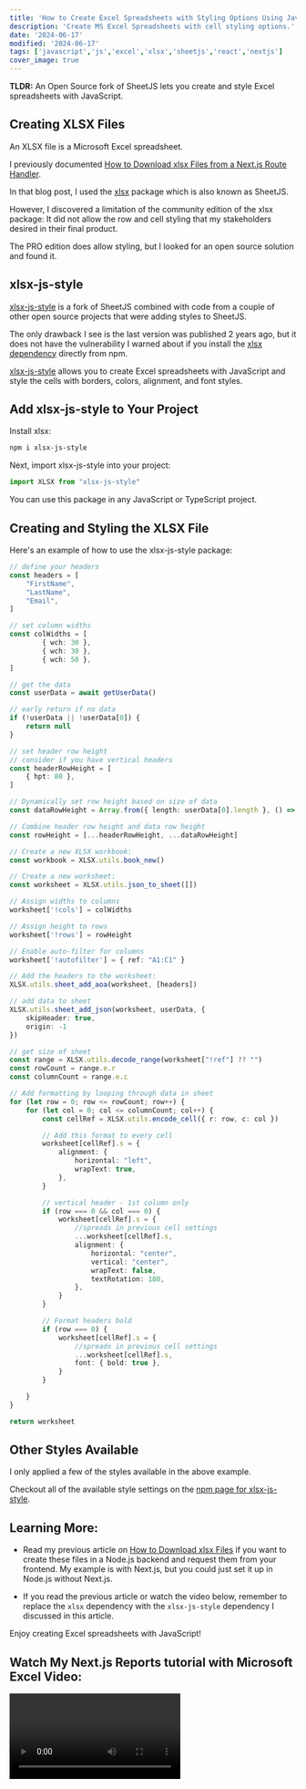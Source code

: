 ```yaml
---
title: 'How to Create Excel Spreadsheets with Styling Options Using JavaScript'
description: 'Create MS Excel Spreadsheets with cell styling options.'
date: '2024-06-17'
modified: '2024-06-17'
tags: ['javascript','js','excel','xlsx','sheetjs','react','nextjs']
cover_image: true
---
```


**TLDR:** An Open Source fork of SheetJS lets you create and style Excel spreadsheets with JavaScript.

## Creating XLSX Files

An XLSX file is a Microsoft Excel spreadsheet. 

I previously documented [How to Download xlsx Files from a Next.js Route Handler](https://www.davegray.codes/posts/how-to-download-xlsx-files-from-a-nextjs-route-handler).  

In that blog post, I used the [xlsx](https://docs.sheetjs.com/docs/getting-started/installation/frameworks) package which is also known as SheetJS. 

However, I discovered a limitation of the community edition of the xlsx package: It did not allow the row and cell styling that my stakeholders desired in their final product. 

The PRO edition does allow styling, but I looked for an open source solution and found it.

## xlsx-js-style

[xlsx-js-style](https://www.npmjs.com/package/xlsx-js-style) is a fork of SheetJS combined with code from a couple of other open source projects that were adding styles to SheetJS. 

The only drawback I see is the last version was published 2 years ago, but it does not have the vulnerability I warned about if you install the [xlsx dependency](https://www.davegray.codes/posts/how-to-download-xlsx-files-from-a-nextjs-route-handler#xlsx-dependency) directly from npm.

[xlsx-js-style](https://www.npmjs.com/package/xlsx-js-style) allows you to create Excel spreadsheets with JavaScript and style the cells with borders, colors, alignment, and font styles. 

## Add xlsx-js-style to Your Project

Install xlsx:

```bash
npm i xlsx-js-style
```

Next, import xlsx-js-style into your project:

```ts 
import XLSX from "xlsx-js-style"
```
You can use this package in any JavaScript or TypeScript project.

## Creating and Styling the XLSX File 

Here's an example of how to use the xlsx-js-style package:
 
```ts 
// define your headers 
const headers = [
    "FirstName",
    "LastName",
    "Email",
]

// set column widths
const colWidths = [
        { wch: 30 },
        { wch: 30 },
        { wch: 50 },
]

// get the data 
const userData = await getUserData()

// early return if no data
if (!userData || !userData[0]) {
    return null
}

// set header row height 
// consider if you have vertical headers
const headerRowHeight = [
    { hpt: 80 },
]

// Dynamically set row height based on size of data
const dataRowHeight = Array.from({ length: userData[0].length }, () => ({ hpt: 30 }))

// Combine header row height and data row height
const rowHeight = [...headerRowHeight, ...dataRowHeight]

// Create a new XLSX workbook:
const workbook = XLSX.utils.book_new()

// Create a new worksheet: 
const worksheet = XLSX.utils.json_to_sheet([])

// Assign widths to columns
worksheet['!cols'] = colWidths

// Assign height to rows
worksheet['!rows'] = rowHeight

// Enable auto-filter for columns
worksheet['!autofilter'] = { ref: "A1:C1" }

// Add the headers to the worksheet: 
XLSX.utils.sheet_add_aoa(worksheet, [headers])

// add data to sheet 
XLSX.utils.sheet_add_json(worksheet, userData, {
    skipHeader: true,
    origin: -1
})

// get size of sheet 
const range = XLSX.utils.decode_range(worksheet["!ref"] ?? "")
const rowCount = range.e.r
const columnCount = range.e.c

// Add formatting by looping through data in sheet 
for (let row = 0; row <= rowCount; row++) {
    for (let col = 0; col <= columnCount; col++) {
        const cellRef = XLSX.utils.encode_cell({ r: row, c: col })

        // Add this format to every cell
        worksheet[cellRef].s = {
            alignment: {
                horizontal: "left",
                wrapText: true,
            },
        }

        // vertical header - 1st column only
        if (row === 0 && col === 0) {
            worksheet[cellRef].s = {
                //spreads in previous cell settings
                ...worksheet[cellRef].s,
                alignment: {
                    horizontal: "center",
                    vertical: "center",
                    wrapText: false,
                    textRotation: 180,
                },
            }
        }

        // Format headers bold
        if (row === 0) {
            worksheet[cellRef].s = {
                //spreads in previous cell settings
                ...worksheet[cellRef].s, 
                font: { bold: true },
            }
        }

    }
}

return worksheet
```

## Other Styles Available

I only applied a few of the styles available in the above example. 

Checkout all of the available style settings on the [npm page for xlsx-js-style](https://www.npmjs.com/package/xlsx-js-style).

## Learning More:

- Read my previous article on [How to Download xlsx Files](https://www.davegray.codes/posts/how-to-download-xlsx-files-from-a-nextjs-route-handler) if you want to create these files in a Node.js backend and request them from your frontend. My example is with Next.js, but you could just set it up in Node.js without Next.js. 

- If you read the previous article or watch the video below, remember to replace the `xlsx` dependency with the `xlsx-js-style` dependency I discussed in this article. 

Enjoy creating Excel spreadsheets with JavaScript!

## Watch My Next.js Reports tutorial with Microsoft Excel Video:

<Video id="Zz_mP5gAnxc" />


